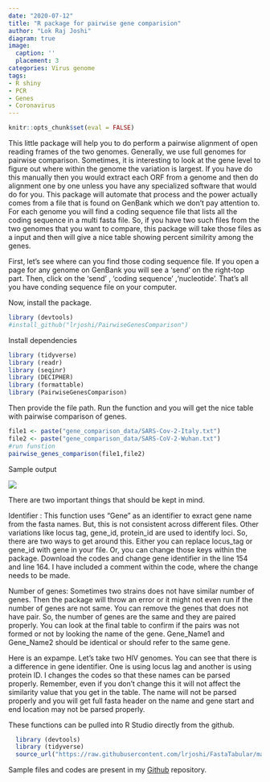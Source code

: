```yaml
---
date: "2020-07-12"
title: "R package for pairwise gene comparision"
author: "Lok Raj Joshi"
diagram: true
image:
  caption: ''
  placement: 3
categories: Virus genome
tags:
- R shiny
- PCR
- Genes
- Coronavirus
---
```

    
  
```r
knitr::opts_chunk$set(eval = FALSE)

```
    
 This little package will help you to do perform a pairwise alignment of open reading frames of the two genomes. Generally, we use full genomes for pairwise comparison. Sometimes, it is interesting to look at the gene level to figure out where within the genome the variation is largest. If you have do this manually then you would extract each ORF from a genome and then do alignment one by one unless you have any specialized software that would do for you. This package will automate that process and the power actually comes from a file that is found on GenBank which we don't pay attention to. For each genome you will find a coding sequence file that lists all the coding sequence in a multi fasta file. So, if you have two such files from the two genomes that you want to compare, this package will take those files as a input and then will give a nice table showing percent similrity among the genes. 
   
First, let's see where can you find those coding sequence file. If you open a page for any genome on GenBank you will see a 'send' on the right-top part. Then, click on the 'send' , 'coding sequence' ,'nucleotide'. That's all you have conding sequence file on your computer. 
   
Now, install the package.
   
```r
library (devtools)
#install_github("lrjoshi/PairwiseGenesComparison")
```
Install dependencies
   
  
```r
library (tidyverse)
library (readr)
library (seqinr)
library (DECIPHER)
library (formattable)
library (PairwiseGenesComparison)
```
   
   
Then provide the file path. Run the function and you will get the nice table with pairwise comparison of genes.

   
```r
file1 <- paste("gene_comparison_data/SARS-Cov-2-Italy.txt")
file2 <- paste("gene_comparison_data/SARS-CoV-2-Wuhan.txt")
#run funstion
pairwise_genes_comparison(file1,file2)
```

  Sample output 
  
  <img src="https://raw.githubusercontent.com/lrjoshi/PairwiseGenesComparison/master/Rplot.png">

  There are two important things that should be kept in mind.

  Identifier : This function uses "Gene" as an identifier to exract gene name from the fasta names. But, this is not consistent across different files. Other variations like locus tag, gene_id, protein_id are used to identify loci. So, there are two ways to get around this. Either you can replace locus_tag or gene_id with gene in your file. Or, you can change those keys within the package. Download the codes and change gene identifier in the line 154 and line 164. I have included a comment within the code, where the change needs to be made.

  Number of genes: Sometimes two strains does not have similar number of genes. Then the package will throw an error or it might not even run if the number of genes are not same. You can remove the genes that does not have pair. So, the number of genes are the same and they are paired properly. You can look at the final table to confirm if the pairs was not formed or not by looking the name of the gene. Gene_Name1 and Gene_Name2 should be identical or should refer to the same gene.
   
  
  Here is an expampe. Let's take two HIV genomes. You can see that there is a difference in gene identifier. One is using locus lag and another is using protein ID. I changes the codes so that these names can be parsed properly. Remember, even if you don't change this it will not affect the similarity value that you get in the table. The name will not be parsed properly and you will get full fasta header on the name and gene start and end location may not be parsed properly. 
  
  These functions can be pulled into R Studio directly from the github.
  
```r
  library (devtools)
  library (tidyverse)
  source_url("https://raw.githubusercontent.com/lrjoshi/FastaTabular/master/fasta_and_tabular.R")
```
  
 
  
  
 
  Sample files and codes are present in my [Github](https://github.com/lrjoshi/FastaTabular) repository.